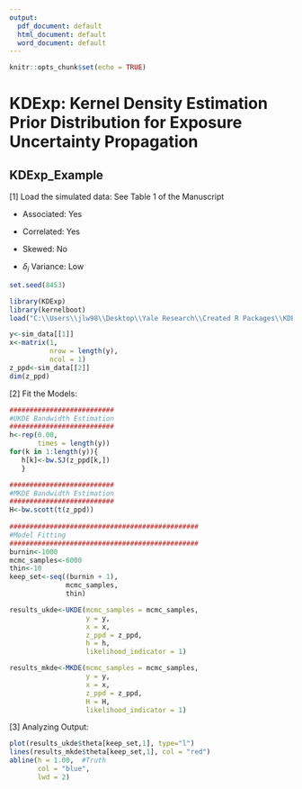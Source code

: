 ```yaml
---
output:
  pdf_document: default
  html_document: default
  word_document: default
---
```

```r
knitr::opts_chunk$set(echo = TRUE)
```
# KDExp: Kernel Density Estimation Prior Distribution for Exposure Uncertainty Propagation 

## KDExp_Example

[1] Load the simulated data:  See Table 1 of the Manuscript

* Associated: Yes

* Correlated: Yes

* Skewed: No

* $\delta_i$ Variance: Low

```r
set.seed(8453)

library(KDExp)
library(kernelboot)
load("C:\\Users\\jlw98\\Desktop\\Yale Research\\Created R Packages\\KDExp\\KDExp_Example\\simulated_data.RData")

y<-sim_data[[1]]
x<-matrix(1,
          nrow = length(y),
          ncol = 1)
z_ppd<-sim_data[[2]]
dim(z_ppd)
```

[2] Fit the Models:

```r
##########################
#UKDE Bandwidth Estimation
##########################
h<-rep(0.00,
       times = length(y))
for(k in 1:length(y)){
   h[k]<-bw.SJ(z_ppd[k,])
   }

##########################
#MKDE Bandwidth Estimation
##########################
H<-bw.scott(t(z_ppd))
   
###############################################
#Model Fitting
###############################################
burnin<-1000
mcmc_samples<-6000
thin<-10
keep_set<-seq((burnin + 1),
              mcmc_samples,
              thin)

results_ukde<-UKDE(mcmc_samples = mcmc_samples,
                   y = y,
                   x = x, 
                   z_ppd = z_ppd,
                   h = h,
                   likelihood_indicator = 1)

results_mkde<-MKDE(mcmc_samples = mcmc_samples,
                   y = y,
                   x = x, 
                   z_ppd = z_ppd,
                   H = H,
                   likelihood_indicator = 1)

```

[3]  Analyzing Output:

```r
plot(results_ukde$theta[keep_set,1], type="l")
lines(results_mkde$theta[keep_set,1], col = "red")
abline(h = 1.00,  #Truth
       col = "blue",
       lwd = 2)
```

